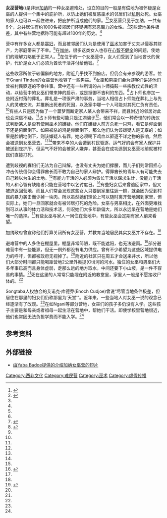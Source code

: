 {{copyedit|time=2014-08-27T05:28:01+00:00}}
'''女巫营地'''({{lang-en|'''witch camp'''}})是非洲[[加纳|加纳]]的一种女巫避难处，设立的目的一般是有偿地为被怀疑是女巫的人提供一个集中的庇护所，以防止她们被反感巫术的邻居们以[[私刑|私刑]]处死。女巫的家人也可以一起住进来，把庇护所当成他们的家。<ref name="latimes">{{cite web|url=http://articles.latimes.com/1998/jan/25/news/mn-11908|title=In Ghana, Witch Villages Offer Safe Haven From Superstition - Los Angeles Times|publisher=articles.latimes.com|accessdate=May 23, 2014|archive-date=2014-05-04|archive-url=https://web.archive.org/web/20140504224734/http://articles.latimes.com/1998/jan/25/news/mn-11908|dead-url=no}}</ref><ref name="BBC">{{cite news | url=http://www.bbc.co.uk/news/magazine-19437130 | title=Ghana witch camps: Widows' lives in exile | publisher=BBC | accessdate=September 1, 2012 | date=1 September 2012 | archive-date=2014-09-22 | archive-url=https://web.archive.org/web/20140922131324/http://www.bbc.co.uk/news/magazine-19437130 | dead-url=no }}</ref>女巫营只见于加纳，一共有6个，总共居住有约1000名被邻居们怀疑拥有邪恶魔力的女性。<ref name="BBC"/>这些营地条件极差，其中有些营地据称可能有超过100年的历史。<ref name="BBC"/>

营中有许多女人都是[[寡妇|寡妇]]，而且被邻居们认为是使用了[[巫术|巫术]]加害于丈夫以侵吞其财产，为家庭带来了不幸。<ref name="BBC"/>在[[加纳|加纳]]，很多这类女人也存在[[心智不健全|心智不健全]]的问题，使她们的理解力略低于正常人。<ref name="BBC"/>在位于{{link-en|嘎巴嘎|Gambaga}}的一个女巫营中，女人们受到了当地酋长的保护，代价是女人们必须为酋长干活并付给他钱。<ref name="Gambaga">{{cite news | url=http://www.guardian.co.uk/global-development/video/2010/nov/25/witches-gambaga-ghana | title=Ghana: the Witches of Gambaga | publisher=Yaba Badoe | accessdate=September 1, 2012 | location=London | date=25 November 2010 | archive-date=2013-04-08 | archive-url=https://web.archive.org/web/20130408203707/http://www.guardian.co.uk/global-development/video/2010/nov/25/witches-gambaga-ghana | dead-url=no }}</ref>

这些收容所位于较偏僻的地方，附近几乎找不到旅店。但仍会有来参观的游客。位于Gnani Tindan的女巫营也收容了一些男巫。<ref name="Ghanaweb news">{{cite news | url=http://www.ghanaweb.com/GhanaHomePage/NewsArchive/artikel.php?ID=275430 | title=A Week in A ‘Witch’ Camp in Ghana | publisher=www.ghanaweb.com | author=Leo Igwe | accessdate=2014年8月27日 | location=London | date=2013年5月31日 | archive-date=2014年9月3日 | archive-url=https://web.archive.org/web/20140903110438/http://www.ghanaweb.com/GhanaHomePage/NewsArchive/artikel.php?ID=275430 | dead-url=no }}</ref>女巫和男巫们会为游客们讲述他们曾被村民驱逐的不幸往事。营中还有一些所谓的占卜师捣鼓一些宗教仪式性的活动，以给营中的女巫们带来神的启示，或是抵御不吉利的东西。<ref name="Ghanaweb news"/>占卜师也参加一些附近村落的葬礼。葬礼是一项很严肃的事务，当地人相信占卜师能在葬礼上与先人的灵魂交流，并推断出死者的死因，以及家中哪一个人可能对其死亡负有责任。<ref name="Ghanaweb news"/>有些人只是因为做了一个噩梦而断定家人某人会带来不祥，而且附近的邻居对此也会深信不疑。<ref name="Ghanaweb news"/>占卜师有些可能只是江湖骗子<ref name="Ghanaweb news"/>，他们常会以一种奇怪的传统仪式判断某人是否有使用巫术的嫌疑。他们在嫌疑人前方杀死一只鸡，看它是仰面倒下还是俯面倒下。如果被杀的鸡是仰面倒下，那么他们认为该嫌疑人是无辜的；如果是脸朝地倒下，则该嫌疑人有罪。她必须喝下鸡血以驱逐不详之物的影响，然后会被送到女巫营去。<ref name="travelblog"/><ref name="vice_com"/>带来不幸的人会遭到村民驱逐，运气好的会有家人保护并被送到庇护所，但运气不好的会被家人嫌弃，甚至会在成功逃到女巫营地前就被村民们直接打死。

遭到歧视的寡妇们无法为自己辩解，也没有丈夫为她们撑腰，而儿子们则常因担心冲击传统信仰会得罪酋长而不敢为自己的家人辩护。得罪酋长的青年人有可能失去自己赖以为生的土地。<ref name="travelblog"/>有能力干活的人必须为酋长干活以谋求生计，没能力干活的人和心智有缺陷者只能在营地中以乞讨度日。<ref name="vice_com">{{cite news | url=http://www.vice.com/read/the-unhappy-fate-of-ghanaian-witches-0000102-v20n10 | title=The Unhappy Fate of Ghanaian Witches | publisher=vice.com | author=Julia Küntzle & Paul Blondé | accessdate=2014年8月27日 | location=London | date=2013年10月22日 | archive-date=2014年9月1日 | archive-url=https://web.archive.org/web/20140901155125/http://www.vice.com/read/the-unhappy-fate-of-ghanaian-witches-0000102-v20n10 | dead-url=no }}</ref>有些妇女后来曾逃回家中，但又被迫返回营地，而且人们常会发现这些女人只要到家里往返一趟，就会因为受到村民的暴力袭击而少掉一块肉。所以虽然她们理论上可以随时离开营地回到家里，但实际上，她们一旦回家就会有被邻居打死的危险。女巫与男巫相比，在外面更难找到可以从事的体力活和技术活，何况她们大多年龄偏大，所以永远呆在营地是她们唯一的选择。<ref name="vice_com"/>有些女巫与家人一同住在营地中，有些女巫会定期有家人前来看望。

加纳政府曾宣称他们打算关闭所有女巫营，并教育当地居民其实女巫并不存在。<ref name="BBC"/>

避难营中的人多住在棚屋里。棚屋非常简陋，既不能遮阳，也无法避雨。<ref name="travelblog">{{cite news | url=https://www.travelblog.org/Africa/Ghana/Northern/Tamale/blog-255010.html | title=Life in a Witch Camp: The Exile of Women in Northern Ghana | publisher=www.travelblog.org | accessdate=2014年8月27日 | location=London | date=2008年3月11日 | archive-date=2014年9月3日 | archive-url=https://web.archive.org/web/20140903053648/https://www.travelblog.org/Africa/Ghana/Northern/Tamale/blog-255010.html | dead-url=no }}</ref>部分避难营中有一些能源，但无一例外都没有电力供应。曾有不少希望为这些区域提供电力的呼吁，但都被政府无视掉了。<ref name="Ghanaweb news"/>附近的社区只在周五才会送来井水，所以他们大部分时间都只能喝距营地2公里外奥提(Oti)河的河水。独住的女巫和男巫们大多年事已高而且身体虚弱，走那么远的地方取水，中间还要下小山坡，是一件不容易的事情。<ref name="Ghanaweb news"/>死在这里的人常常只能埋在附近的教堂里，家里人一般是不愿接收尸体的。<ref name="vice_com"/>

Songtaba人权协会的艾诺克·库德乔(Enoch Cudjoe)曾说“尽管当地条件极差，但居住在那里的妇女们仍称那里为‘天堂’”。近年来，一些当地人对女巫一说的观念已经逐渐有了改观。<ref name="travelblog"/>在如Ngani等部分营地，女巫们的孩子多仍没有入学。这些孩子主要是和母亲或者祖母一起生活在营地中，帮她们干活。即使学校里营地很近，他们也常因无法负担学费而不能入学。<ref name="travelblog"/>

== 参考资料 ==
<references/>

== 外部链接 ==
* [http://www.guardian.co.uk/global-development/video/2010/nov/25/witches-gambaga-ghana 由Yaba Badoe提供的介绍加纳女巫营的短片]{{Wayback|url=http://www.guardian.co.uk/global-development/video/2010/nov/25/witches-gambaga-ghana |date=20130408203707 }}

[[Category:西非文化|Category:西非文化]]
[[Category:难民营|Category:难民营]]
[[Category:巫术|Category:巫术]]
[[Category:虚假传播|Category:虚假传播]]